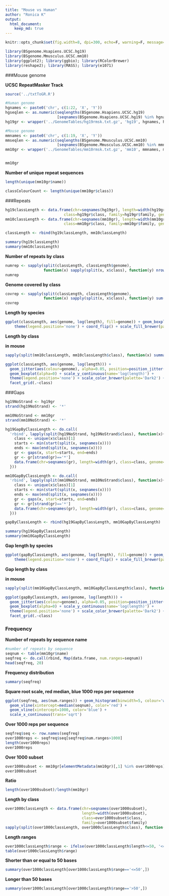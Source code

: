 ```yaml
---
title: "Mouse vs Human"
author: "Ronica K"
output: 
  html_document:
    keep_md: true
---
```

```r
knitr::opts_chunk$set(fig.width=8, dpi=300, echo=F, warning=F, message=F, cache=T)
```


```r
library(BSgenome.Hsapiens.UCSC.hg19)
library(BSgenome.Mmusculus.UCSC.mm10)
library(ggplot2); library(ggbio); library(RColorBrewer) 
library(reshape2); library(MASS); library(e1071)
```

###Mouse genome

__UCSC RepeatMasker Track__

```r
source('../txtToGR.R')

#Human genome
hgnames <- paste0('chr', c(1:22, 'X', 'Y'))
hgseqlen <- as.numeric(seqlengths(BSgenome.Hsapiens.UCSC.hg19)
                       [seqnames(BSgenome.Hsapiens.UCSC.hg19) %in% hgnames])
hg19gr <- wrapper('../GenomeTables/hg19rmsk.txt.gz', 'hg19', hgnames, hgseqlen)

#Mouse genome
mmnames <- paste0('chr', c(1:19, 'X', 'Y'))
mmseqlen <- as.numeric(seqlengths(BSgenome.Mmusculus.UCSC.mm10)
                       [seqnames(BSgenome.Mmusculus.UCSC.mm10) %in% mmnames])
mm10gr <- wrapper('../GenomeTables/mm10rmsk.txt.gz', 'mm10', mmnames, mmseqlen)


mm10gr
```

__Number of unique repeat sequences__

```r
length(unique(mm10gr$name))
```

```r
classColourCount <- length(unique(mm10gr$class))
```

###Repeats

```r
hg19classLength <- data.frame(chr=seqnames(hg19gr), length=width(hg19gr), 
                          class=hg19gr$class, family=hg19gr$family, genome='hg19')
mm10classLength <- data.frame(chr=seqnames(mm10gr), length=width(mm10gr), 
                          class=mm10gr$class, family=mm10gr$family, genome='mm10')

classLength <- rbind(hg19classLength, mm10classLength)

summary(hg19classLength)
summary(mm10classLength)
```

__Number of repeats by class__

```r
numrep <- sapply(split(classLength, classLength$genome), 
                 function(x) sapply(split(x, x$class), function(y) nrow(y)))
numrep
```

__Genome covered by class__

```r
covrep <- sapply(split(classLength, classLength$genome), 
                 function(x) sapply(split(x, x$class), function(y) sum(y$length)))
covrep
```

__Length by species__

```r
ggplot(classLength, aes(genome, log(length), fill=genome)) + geom_boxplot() +
    theme(legend.position='none') + coord_flip() + scale_fill_brewer(palette='Dark2')
```


__Length by class__

__in mouse__

```r
sapply(split(mm10classLength, mm10classLength$class), function(x) summary(x$length))
```


```r
ggplot(classLength, aes(genome, log(length))) + 
  geom_jitter(aes(colour=genome), alpha=0.05, position=position_jitter(width = .35)) + 
  geom_boxplot(alpha=0) + scale_y_continuous(name='log(length)') + 
  theme(legend.position='none') + scale_color_brewer(palette='Dark2') +
  facet_grid(.~class)
```

###Gaps

```r
hg19NoStrand <- hg19gr
strand(hg19NoStrand) <- '*'

mm10NoStrand <- mm10gr
strand(mm10NoStrand) <- '*'

hg19GapByClassLength <- do.call(
  'rbind', lapply(split(hg19NoStrand, hg19NoStrand$class), function(x){
    class <- unique(x$class)[1]
    starts <- min(start(split(x, seqnames(x))))
    ends <- max(end(split(x, seqnames(x))))
    gr <- gaps(x, start=starts, end=ends)
    gr <- gr[strand(gr)=='*']
    data.frame(chr=seqnames(gr), length=width(gr), class=class, genome='hg19')
  }))

mm10GapByClassLength <- do.call(
  'rbind', lapply(split(mm10NoStrand, mm10NoStrand$class), function(x){
    class <- unique(x$class)[1]
    starts <- min(start(split(x, seqnames(x))))
    ends <- max(end(split(x, seqnames(x))))
    gr <- gaps(x, start=starts, end=ends)
    gr <- gr[strand(gr)=='*']
    data.frame(chr=seqnames(gr), length=width(gr), class=class, genome='mm10')
  }))

gapByClassLength <- rbind(hg19GapByClassLength, mm10GapByClassLength)

summary(hg19GapByClassLength)
summary(mm10GapByClassLength)
```

__Gap length by species__

```r
ggplot(gapByClassLength, aes(genome, log(length), fill=genome)) + geom_boxplot() +
    theme(legend.position='none') + coord_flip() + scale_fill_brewer(palette='Dark2')
```

__Gap length by class__

__in mouse__

```r
sapply(split(mm10GapByClassLength, mm10GapByClassLength$class), function(x) summary(x$length))
```

```r
ggplot(gapByClassLength, aes(genome, log(length))) + 
  geom_jitter(aes(colour=genome), alpha=0.05, position=position_jitter(width = .35)) + 
  geom_boxplot(alpha=0) + scale_y_continuous(name='log(length)') + 
  theme(legend.position='none') + scale_color_brewer(palette='Dark2') +
  facet_grid(.~class)
```


### Frequency

__Number of repeats by sequence name__

```r
#number of repeats by sequence
seqnum <- table(mm10gr$name)
seqfreq <- do.call(rbind, Map(data.frame, num.ranges=seqnum))
head(seqfreq, 20)
```

__Frequency distribution__

```r
summary(seqfreq)
```

__Square root scale, red median, blue 1000 reps per sequence__

```r
ggplot(seqfreq, aes(num.ranges)) + geom_histogram(binwidth=5, colour='white') +
  geom_vline(xintercept=median(seqnum), color='red') +  
  geom_vline(xintercept=1000, color='blue') +
  scale_x_continuous(trans='sqrt')  
```

__Over 1000 reps per sequence__

```r
seqfreq$seq <- row.names(seqfreq)
over1000reps <- seqfreq$seq[seqfreq$num.ranges>1000]
length(over1000reps)
over1000reps
```

__Over 1000 subset__

```r
over1000subset <- mm10gr[elementMetadata(mm10gr)[,1] %in% over1000reps]
over1000subset
```

__Ratio__

```r
length(over1000subset)/length(mm10gr)
```

__Length by class__

```r
over1000classLength <- data.frame(chr=seqnames(over1000subset),
                                  length=width(over1000subset), 
                                  class=over1000subset$class, 
                                  family=over1000subset$family)
sapply(split(over1000classLength, over1000classLength$class), function(x) summary(x$length))
```

__Length ranges__

```r
over1000classLength$range <- ifelse(over1000classLength$length<=50, '<=50', '>50')
table(over1000classLength$range)

```

__Shorter than or equal to 50 bases__

```r
summary(over1000classLength[over1000classLength$range=='<=50',])

```

__Longer than 50 bases__

```r
summary(over1000classLength[over1000classLength$range=='>50',])

```